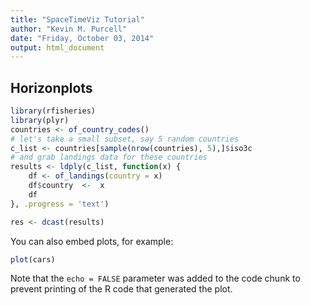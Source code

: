 ```yaml
---
title: "SpaceTimeViz Tutorial"
author: "Kevin M. Purcell"
date: "Friday, October 03, 2014"
output: html_document
---
```


## Horizonplots



```r
library(rfisheries)
library(plyr)
countries <- of_country_codes()
# let's take a small subset, say 5 random countries
c_list <- countries[sample(nrow(countries), 5),]$iso3c
# and grab landings data for these countries
results <- ldply(c_list, function(x) {
    df <- of_landings(country = x)
    df$country  <-  x
    df
}, .progress = 'text')

res <- dcast(results)

```

You can also embed plots, for example:

```r
plot(cars)
```

Note that the `echo = FALSE` parameter was added to the code chunk to prevent printing of the R code that generated the plot.
